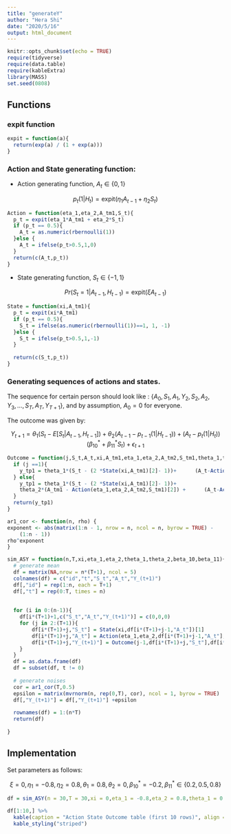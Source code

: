 ```yaml
---
title: "generateY"
author: "Hera Shi"
date: "2020/5/16"
output: html_document
---
```


```r
knitr::opts_chunk$set(echo = TRUE)
require(tidyverse)
require(data.table)
require(kableExtra)
library(MASS)
set.seed(0808)
```


## Functions

### expit function

```r
expit = function(a){
  return(exp(a) / (1 + exp(a)))
}
```


### Action and State generating function:

+ Action generating function, $A_t \in \{ 0,1 \}$

$$
p_t(1|H_t) = \text{expit} (\eta_1A_{t-1}+\eta_2S_t)
$$

```r
Action = function(eta_1,eta_2,A_tm1,S_t){
  p_t = expit(eta_1*A_tm1 + eta_2*S_t)
  if (p_t == 0.5){
    A_t = as.numeric(rbernoulli(1))
  }else {
    A_t = ifelse(p_t>0.5,1,0)
  }
  return(c(A_t,p_t))
}
```

+ State generating function, $S_t \in \{ -1,1 \}$


$$
Pr(S_t=1|A_{t-1},H_{t-1}) = \text{expit} (\xi A_{t-1})
$$

```r
State = function(xi,A_tm1){
  p_t = expit(xi*A_tm1)
  if (p_t == 0.5){
    S_t = ifelse(as.numeric(rbernoulli(1))==1, 1, -1)
  }else {
    S_t = ifelse(p_t>0.5,1,-1)
  }
  
  return(c(S_t,p_t))
}
```


### Generating sequences of actions and states. 

The sequence for certain person should look like : $\{ A_0, S_1, A_1, Y_2, S_2,A_2,Y_3, \dots,S_T,A_T, Y_{T+1} \}$, and by assumption, $A_0 = 0$ for everyone.


The outcome was given by:

$$
Y_{t+1} = \theta_1(S_t - E[S_t|A_{t-1},H_{t-1}])+ \theta_2(A_{t-1}-p_{t-1}(1|H_{t-1})) + (A_t - p_t(1|H_t))(\beta^*_{10}+\beta^*_{11}S_t) + \epsilon_{t+1}
$$


```r
Outcome = function(j,S_t,A_t,xi,A_tm1,eta_1,eta_2,A_tm2,S_tm1,theta_1,theta_2,beta_10,beta_11){
  if (j ==1){
    y_tp1 = theta_1*(S_t - (2 *State(xi,A_tm1)[2]- 1))+      (A_t-Action(eta_1,eta_2,A_tm1,S_t)[2])*(beta_10+beta_11*S_t)
  } else{
    y_tp1 = theta_1*(S_t - (2 *State(xi,A_tm1)[2]- 1))+ 
    theta_2*(A_tm1 - Action(eta_1,eta_2,A_tm2,S_tm1)[2]) +      (A_t-Action(eta_1,eta_2,A_tm1,S_t)[2])*(beta_10+beta_11*S_t)
  }
  return(y_tp1)
}

ar1_cor <- function(n, rho) {
exponent <- abs(matrix(1:n - 1, nrow = n, ncol = n, byrow = TRUE) - 
    (1:n - 1))
rho^exponent
}
```


```r
sim_ASY = function(n,T,xi,eta_1,eta_2,theta_1,theta_2,beta_10,beta_11){
  # generate mean
  df = matrix(NA,nrow = n*(T+1), ncol = 5)
  colnames(df) = c("id","t","S_t","A_t","Y_(t+1)")
  df[,"id"] = rep(1:n, each = T+1)
  df[,"t"] = rep(0:T, times = n)
  
  
  for (i in 0:(n-1)){
    df[i*(T+1)+1,c("S_t","A_t","Y_(t+1)")] = c(0,0,0)
    for (j in 2:(T+1)){
        df[i*(T+1)+j,"S_t"] = State(xi,df[i*(T+1)+j-1,"A_t"])[1]
        df[i*(T+1)+j,"A_t"] = Action(eta_1,eta_2,df[i*(T+1)+j-1,"A_t"],df[i*(T+1)+j,"S_t"])[1]
        df[i*(T+1)+j,"Y_(t+1)"] = Outcome(j-1,df[i*(T+1)+j,"S_t"],df[i*(T+1)+j,"A_t"],xi,df[i*(T+1)+j-1,"A_t"],eta_1,eta_2,df[i*(T+1)+j-2,"A_t"],df[i*(T+1)+j-1,"S_t"],theta_1,theta_2,beta_10,beta_11)
    }
  }
  df = as.data.frame(df)
  df = subset(df, t != 0)
  
  # generate noises
  cor = ar1_cor(T,0.5)
  epsilon = matrix(mvrnorm(n, rep(0,T), cor), ncol = 1, byrow = TRUE)
  df[,"Y_(t+1)"] = df[,"Y_(t+1)"] +epsilon
  
  rownames(df) = 1:(n*T)
  return(df)
  
}
```



## Implementation

Set parameters as follows:

$$
\xi = 0,\eta_1 = -0.8,\eta_2 = 0.8, \theta_1 = 0.8, \theta_2 = 0, \beta^*_{10} = -0.2, \beta^*_{11} \in \{0.2,0.5,0.8\}
$$


```r
df = sim_ASY(n = 30,T = 30,xi = 0,eta_1 = -0.8,eta_2 = 0.8,theta_1 = 0.8,theta_2=0,beta_10=-0.2,beta_11 =0.2)

df[1:10,] %>% 
  kable(caption = "Action State Outcome table (first 10 rows)", align = "c") %>%
  kable_styling("striped")
```

